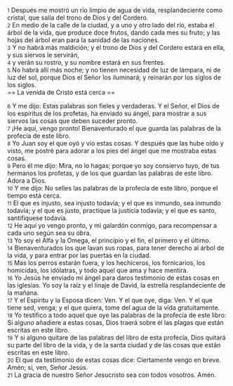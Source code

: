 {{anchor|1}} <small>1</small> Después me mostró un río limpio de agua de vida, resplandeciente como cristal, que salía del trono de Dios y del Cordero.<br>
{{anchor|2}} <small>2</small> En medio de la calle de la ciudad, y a uno y otro lado del río, estaba el árbol de la vida, que produce doce frutos, dando cada mes su fruto; y las hojas del árbol eran para la sanidad de las naciones.<br>
{{anchor|3}} <small>3</small> Y no habrá más maldición; y el trono de Dios y del Cordero estará en ella, y sus siervos le servirán,<br>
{{anchor|4}} <small>4</small> y verán su rostro, y su nombre estará en sus frentes.<br>
{{anchor|5}} <small>5</small> No habrá allí más noche; y no tienen necesidad de luz de lámpara, ni de luz del sol, porque Dios el Señor los iluminará; y reinarán por los siglos de los siglos.<br>
== La venida de Cristo está cerca ==

{{anchor|6}} <small>6</small> Y me dijo: Estas palabras son fieles y verdaderas. Y el Señor, el Dios de los espíritus de los profetas, ha enviado su ángel, para mostrar a sus siervos las cosas que deben suceder pronto.<br>
{{anchor|7}} <small>7</small> ¡He aquí, vengo pronto! Bienaventurado el que guarda las palabras de la profecía de este libro.<br>
{{anchor|8}} <small>8</small> Yo Juan soy el que oyó y vio estas cosas. Y después que las hube oído y visto, me postré para adorar a los pies del ángel que me mostraba estas cosas.<br>
{{anchor|9}} <small>9</small> Pero él me dijo: Mira, no lo hagas; porque yo soy consiervo tuyo, de tus hermanos los profetas, y de los que guardan las palabras de este libro. Adora a Dios.<br>
{{anchor|10}} <small>10</small> Y me dijo: No selles las palabras de la profecía de este libro, porque el tiempo está cerca.<br>
{{anchor|11}} <small>11</small> El que es injusto, sea injusto todavía; y el que es inmundo, sea inmundo todavía; y el que es justo, practique la justicia todavía; y el que es santo, santifíquese todavía.<br>
{{anchor|12}} <small>12</small> He aquí yo vengo pronto, y mi galardón conmigo, para recompensar a cada uno según sea su obra.<br>
{{anchor|13}} <small>13</small> Yo soy el Alfa y la Omega, el principio y el fin, el primero y el último.<br>
{{anchor|14}} <small>14</small> Bienaventurados los que lavan sus ropas, para tener derecho al árbol de la vida, y para entrar por las puertas en la ciudad.<br>
{{anchor|15}} <small>15</small> Mas los perros estarán fuera, y los hechiceros, los fornicarios, los homicidas, los idólatras, y todo aquel que ama y hace mentira.<br>
{{anchor|16}} <small>16</small> Yo Jesús he enviado mi ángel para daros testimonio de estas cosas en las iglesias. Yo soy la raíz y el linaje de David, la estrella resplandeciente de la mañana.<br>
{{anchor|17}} <small>17</small> Y el Espíritu y la Esposa dicen: Ven. Y el que oye, diga: Ven. Y el que tiene sed, venga; y el que quiera, tome del agua de la vida gratuitamente.<br>
{{anchor|18}} <small>18</small> Yo testifico a todo aquel que oye las palabras de la profecía de este libro: Si alguno añadiere a estas cosas, Dios traerá sobre él las plagas que están escritas en este libro.<br>
{{anchor|19}} <small>19</small> Y si alguno quitare de las palabras del libro de esta profecía, Dios quitará su parte del libro de la vida, y de la santa ciudad y de las cosas que están escritas en este libro.<br>
{{anchor|20}} <small>20</small> El que da testimonio de estas cosas dice: Ciertamente vengo en breve. Amén; sí, ven, Señor Jesús.<br>
{{anchor|21}} <small>21</small> La gracia de nuestro Señor Jesucristo sea con todos vosotros. Amén.<br>
